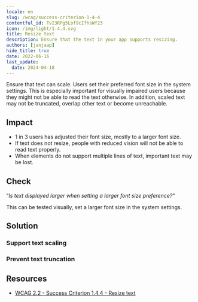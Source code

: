 ```yaml
---
locale: en
slug: /wcag/success-criterion-1-4-4
contentful_id: TvI3RPg5Lof9cIfhsWY23
icon: /img/light/1.4.4.svg
title: Resize text
description: Ensure that the text in your app supports resizing.
authors: [janjaap]
hide_title: true
date: 2022-06-16
last_update:
  date: 2024-04-18
---
```


<Hero
  title="Resize text"
  imageSrc="/img/light/1.4.4.svg"
  alt="WCAG 1.4.4 - Logo"
  prefix="Success Criterion 1.4.4"
  suffix="Level AA"
/>

Ensure that text can scale. Users set their preferred font size in the system settings. This is especially important for visually impaired users because they might not be able to read the text otherwise. In addition, scaled text may not be truncated, overlap other text or become unreachable.

## Impact

- 1 in 3 users has adjusted their font size, mostly to a larger font size.
- If text does not resize, people with reduced vision will not be able to read text properly.
- When elements do not support multiple lines of text, important text may be lost.

## Check

“*Is text displayed larger when setting a larger font size preference?*“

This can be tested visually, set a larger font size in the system settings.

## Solution

### Support text scaling

<CodeSample id="text-scale" locale="en"/>

### Prevent text truncation

<CodeSample id="text-truncation" locale="en"/>

## Resources

- [WCAG 2.2 - Success Criterion 1.4.4 - Resize text](https://www.w3.org/TR/WCAG22/#resize-text)
